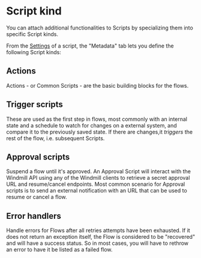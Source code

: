 
# Script kind

You can attach additional functionalities to Scripts by specializing them into
specific Script kinds.

From the [Settings](./settings.mdx) of a script, the "Metadata" tab lets you define the following Script kinds:

## Actions

Actions - or Common Scripts - are the basic building blocks for the flows.

<div className="grid grid-cols-2 gap-6 mb-4">
	<DocCard
		title="Scripts quickstart"
		description="Start writing scripts in Python, TypeScript, Go, PHP, Bash and Sql."
		href="/docs/getting_started/scripts_quickstart"
	/>
	<DocCard
		title="Flows quickstart"
		description="Learn how to build flows."
		href="/docs/getting_started/flows_quickstart"
	/>
</div>

## Trigger scripts

These are used as the first step in flows, most commonly with an internal
state and a schedule to watch for changes on a
external system, and compare it to the previously saved state. If there are
changes,it _triggers_ the rest of the flow, i.e. subsequent Scripts.

<div className="grid grid-cols-2 gap-6 mb-4">
	<DocCard
		title="Trigger scripts"
		description="Trigger scripts are designed to pull data from an external source and return all of the new items since the last run, without resorting to external webhooks."
		href="/docs/flows/flow_trigger"
	/>
	<DocCard
		title="Schedules"
		description="Windmill provides the same set of features as CRON, but with a user interface and control panels."
		href="/docs/core_concepts/scheduling"
	/>
</div>

## Approval scripts

Suspend a flow until it's approved. An Approval Script will interact with the
Windmill API using any of the Windmill clients to retrieve a secret approval URL
and resume/cancel endpoints. Most common scenario for Approval scripts is to
send an external notification with an URL that can be used to resume or cancel a
flow.

<div className="grid grid-cols-2 gap-6 mb-4">
	<DocCard
		title="Suspend & Approval / Prompts"
		description="Flows can be suspended until resumed or canceled event(s) are received."
		href="/docs/flows/flow_approval"
	/>
</div>

## Error handlers

Handle errors for Flows after all retries attempts have been exhausted. If it
does not return an exception itself, the Flow is considered to be "recovered"
and will have a success status. So in most cases, you will have to rethrow an
error to have it be listed as a failed flow.

<div className="grid grid-cols-2 gap-6 mb-4">
	<DocCard
		title="Error handler"
		description="The error handler is a special flow step that is executed when an error occurs in the flow."
		href="/docs/flows/flow_error_handler"
	/>
</div>
